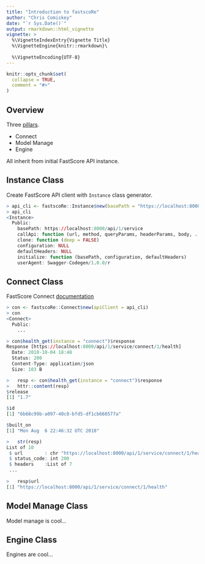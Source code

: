 ```yaml
---
title: "Introduction to fastscoRe"
author: "Chris Comiskey"
date: "`r Sys.Date()`"
output: rmarkdown::html_vignette
vignette: >
  %\VignetteIndexEntry{Vignette Title}
  %\VignetteEngine{knitr::rmarkdown}\
  
  %\VignetteEncoding{UTF-8}
---
```


```r
knitr::opts_chunk$set(
  collapse = TRUE,
  comment = "#>"
)
```

## Overview

Three [pillars](https://opendatagroup.github.io/Reference/FastScore%20API/). 

- Connect
- Model Manage
- Engine

All inherit from initial FastScore API instance. 

## Instance Class

Create FastScore API client with `Instance` class generator.

```r
> api_cli <- fastscoRe::Instance$new(basePath = "https://localhost:8000")
> api_cli
<Instance>
  Public:
    basePath: https://localhost:8000/api/1/service
    callApi: function (url, method, queryParams, headerParams, body, ...) 
    clone: function (deep = FALSE) 
    configuration: NULL
    defaultHeaders: NULL
    initialize: function (basePath, configuration, defaultHeaders) 
    userAgent: Swagger-Codegen/1.0.0/r
```

## Connect Class

FastScore Connect  [documentation](https://opendatagroup.github.io/Reference/FastScore%20API/Connect/)

```r
> con <- fastscoRe::Connect$new(apiClient = api_cli)
> con
<Connect>
  Public:
    ...

> con$health_get(instance = "connect")$response
Response [https://localhost:8000/api/1/service/connect/1/health]
  Date: 2018-10-04 18:48
  Status: 200
  Content-Type: application/json
  Size: 103 B

>   resp <- con$health_get(instance = "connect")$response
>   httr::content(resp)
$release
[1] "1.7"

$id
[1] "6b68c99b-a097-40c8-bfd5-df1cb660577a"

$built_on
[1] "Mon Aug  6 22:46:32 UTC 2018"

>   str(resp)
List of 10
 $ url        : chr "https://localhost:8000/api/1/service/connect/1/health"
 $ status_code: int 200
 $ headers    :List of 7
 ...
 
>   resp$url
[1] "https://localhost:8000/api/1/service/connect/1/health"
```

## Model Manage Class
Model manage is cool...

## Engine Class

Engines are cool...




